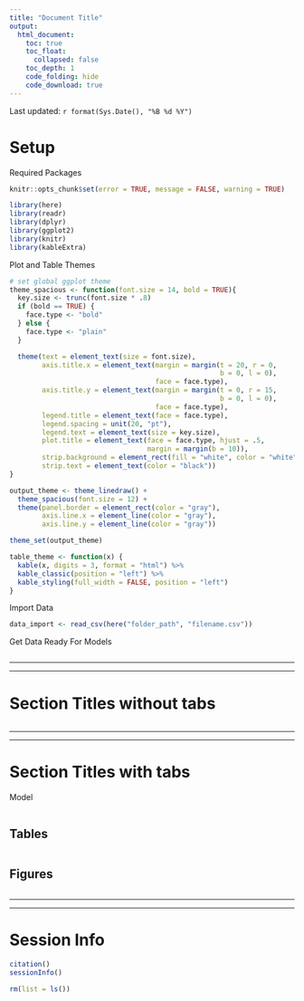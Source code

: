 ```yaml
---
title: "Document Title"
output: 
  html_document:
    toc: true
    toc_float:
      collapsed: false
    toc_depth: 1
    code_folding: hide
    code_download: true
---
```


Last updated: `r format(Sys.Date(), "%B %d %Y")`

# Setup

Required Packages

```r
knitr::opts_chunk$set(error = TRUE, message = FALSE, warning = TRUE)

library(here)
library(readr)
library(dplyr)
library(ggplot2)
library(knitr)
library(kableExtra)
```

Plot and Table Themes

```r
# set global ggplot theme
theme_spacious <- function(font.size = 14, bold = TRUE){
  key.size <- trunc(font.size * .8)
  if (bold == TRUE) {
    face.type <- "bold"
  } else {
    face.type <- "plain"
  }

  theme(text = element_text(size = font.size),
        axis.title.x = element_text(margin = margin(t = 20, r = 0,
                                                    b = 0, l = 0),
                                    face = face.type),
        axis.title.y = element_text(margin = margin(t = 0, r = 15,
                                                    b = 0, l = 0),
                                    face = face.type),
        legend.title = element_text(face = face.type),
        legend.spacing = unit(20, "pt"),
        legend.text = element_text(size = key.size),
        plot.title = element_text(face = face.type, hjust = .5,
                                  margin = margin(b = 10)),
        strip.background = element_rect(fill = "white", color = "white"),
        strip.text = element_text(color = "black"))
}

output_theme <- theme_linedraw() + 
  theme_spacious(font.size = 12) + 
  theme(panel.border = element_rect(color = "gray"),
        axis.line.x = element_line(color = "gray"),
        axis.line.y = element_line(color = "gray"))

theme_set(output_theme)

table_theme <- function(x) {
  kable(x, digits = 3, format = "html") %>%
  kable_classic(position = "left") %>%
  kable_styling(full_width = FALSE, position = "left")
}
```

Import Data

```r
data_import <- read_csv(here("folder_path", "filename.csv"))
```

Get Data Ready For Models

```r

```

------------------------------------------------------------------------

------------------------------------------------------------------------

# Section Titles without tabs

```r

```

------------------------------------------------------------------------

------------------------------------------------------------------------

# Section Titles with tabs {.tabset .tabset-pills}

Model

```r

```

## Tables

```r

```

## Figures

```r

```

------------------------------------------------------------------------

------------------------------------------------------------------------

# Session Info

```r
citation()
sessionInfo()
```

```r
rm(list = ls())
```
